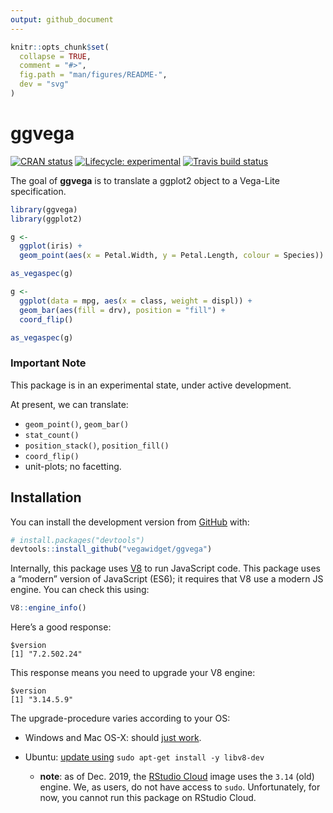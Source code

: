 ```yaml
---
output: github_document
---
```


<!-- README.md is generated from README.Rmd. Please edit that file -->

```r
knitr::opts_chunk$set(
  collapse = TRUE,
  comment = "#>",
  fig.path = "man/figures/README-",
  dev = "svg"
)
```

# ggvega

<!-- badges: start -->
[![CRAN status](https://www.r-pkg.org/badges/version/ggvega)](https://cran.r-project.org/package=ggvega)
[![Lifecycle: experimental](https://img.shields.io/badge/lifecycle-experimental-orange.svg)](https://www.tidyverse.org/lifecycle/#experimental)
[![Travis build status](https://travis-ci.org/vegawidget/ggvega.svg?branch=master)](https://travis-ci.org/vegawidget/ggvega)
<!-- badges: end -->

The goal of **ggvega** is to translate a ggplot2 object to a Vega-Lite specification.

```r
library(ggvega)
library(ggplot2)

g <- 
  ggplot(iris) + 
  geom_point(aes(x = Petal.Width, y = Petal.Length, colour = Species))

as_vegaspec(g)
```

```r
g <- 
  ggplot(data = mpg, aes(x = class, weight = displ)) +
  geom_bar(aes(fill = drv), position = "fill") +
  coord_flip()

as_vegaspec(g)
```

### Important Note

This package is in an experimental state, under active development. 

At present, we can translate:

- `geom_point()`, `geom_bar()`
- `stat_count()`
- `position_stack()`, `position_fill()`
- `coord_flip()`
- unit-plots; no facetting.

## Installation

You can install the development version from [GitHub](https://github.com/) with:

``` r
# install.packages("devtools")
devtools::install_github("vegawidget/ggvega")
```

Internally, this package uses [V8](https://cran.r-project.org/package=V8) to run JavaScript code. This package uses a "modern" version of JavaScript (ES6); it requires that V8 use a modern JS engine. You can check this using:

``` r
V8::engine_info()
```

Here's a good response:

```
$version
[1] "7.2.502.24"
```

This response means you need to upgrade your V8 engine:

```
$version
[1] "3.14.5.9"
```

The upgrade-procedure varies according to your OS:

- Windows and Mac OS-X: should [just work](https://github.com/jeroen/V8#installation).

- Ubuntu: [update using](https://github.com/jeroen/V8#debian--ubuntu) `sudo apt-get install -y libv8-dev`

  - **note**: as of Dec. 2019, the [RStudio Cloud](https://rstudio.cloud) image uses the `3.14` (old) engine. We, as users, do not have access to `sudo`. Unfortunately, for now, you cannot run this package on RStudio Cloud.
  
  
  

